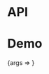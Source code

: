
<Meta title="Packages/Breadcrumb" component={BreadcrumbContainer} />

# API

<ArgsTable />

# Demo

<Canvas>
  <Story
    name="Breadcrumb"
    args={{ as: 'hook', 'aria-label': 'Breadcrumbs' }}
    argTypes={{
      as: { options: ['container', 'hook'], control: 'radio', table: { category: 'Story' } },
      'aria-label': { control: 'text' }
    }}
  >
    {args => <BreadcrumbStory {...args} />}
  </Story>
</Canvas>
